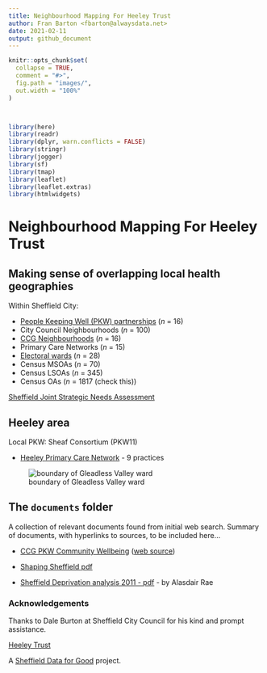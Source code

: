 ```yaml
---
title: Neighbourhood Mapping For Heeley Trust
author: Fran Barton <fbarton@alwaysdata.net>
date: 2021-02-11
output: github_document
---
```


<!-- README.md is generated from README.Rmd. Please edit that file -->

```r
knitr::opts_chunk$set(
  collapse = TRUE,
  comment = "#>",
  fig.path = "images/",
  out.width = "100%"
)



library(here)
library(readr)
library(dplyr, warn.conflicts = FALSE)
library(stringr)
library(jogger)
library(sf)
library(tmap)
library(leaflet)
library(leaflet.extras)
library(htmlwidgets)

```

# Neighbourhood Mapping For Heeley Trust

## Making sense of overlapping local health geographies

<!-- badges: start -->
<!-- badges: end -->

Within Sheffield City:

* [People Keeping Well (PKW) partnerships](https://sheffieldcc.maps.arcgis.com/apps/webappviewer/index.html?id=1099534e5862409c9f69989b744aa0ae) (*n* = 16)
* City Council Neighbourhoods (*n* = 100)
* [CCG Neighbourhoods](https://www.sheffieldccg.nhs.uk/our-projects/neighbourhoods.htm) (*n* = 16)
* Primary Care Networks (*n* = 15)
* [Electoral wards](https://www.sheffield.gov.uk/home/your-city-council/electoral-wards) (*n* = 28)
* Census MSOAs (*n* = 70)
* Census LSOAs (*n* = 345)
* Census OAs (*n* = 1817 (check this))


[Sheffield Joint Strategic Needs Assessment](https://arcg.is/1uP0OG)

## Heeley area

Local PKW: Sheaf Consortium (PKW11)

* [Heeley Primary Care Network](https://openprescribing.net/pcn/U12376/) - 9 practices

![boundary of Gleadless Valley ward](images/gleadless-valley-ward.png)

## The `documents` folder

A collection of relevant documents found from initial web search.
Summary of documents, with hyperlinks to sources, to be included here...

* [CCG PKW Community Wellbeing](documents/sheffield-ccg-community-wellbeing-approach.pdf) ([web source](https://www.sheffieldccg.nhs.uk/our-projects/neighbourhoods.htm))

* [Shaping Sheffield pdf](https://www.sheffieldacp.org.uk/content/uploads/2020/02/Shaping-Sheffield-Main-Doc-Final.pdf)

* [Sheffield Deprivation analysis 2011 -  pdf](https://www.sheffield.ac.uk/polopoly_fs/1.165648!/file/ajr_sheffield_deprivation_nov_2011.pdf) - by Alasdair Rae


### Acknowledgements

Thanks to Dale Burton at Sheffield City Council for his kind and prompt assistance.

[Heeley Trust](https://www.heeleytrust.org/)

A [Sheffield Data for Good](https://www.meetup.com/Sheffield-Data-for-Good/) project.
